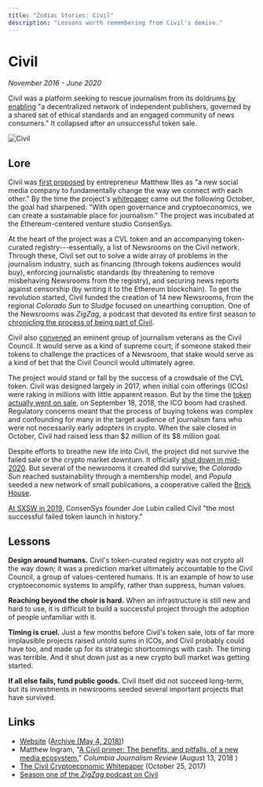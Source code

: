 ```yaml
---
title: "Zodiac Stories: Civil"
description: "Lessons worth remembering from Civil's demise."
---
```


# Civil

*November 2016 - June 2020*

Civil was a platform seeking to rescue journalism from its doldrums [by enabling](https://joincivil.com/) "a decentralized network of independent publishers, governed by a shared set of ethical standards and an engaged community of news consumers." It collapsed after an unsuccessful token sale.

![Civil](/Civiltokensale.png)

## Lore

Civil was [first proposed](https://medium.com/@matthewiles/the-first-post-fe4bf9fdb501) by entrepreneur Matthew Illes as "a new social media company to fundamentally change the way we connect with each other." By the time the project's [whitepaper](https://medium.com/@Join_Civil/the-civil-cryptoeconomic-whitepaper-1a42a7ff038d) came out the following October, the goal had sharpened: "With open governance and cryptoeconomics, we can create a sustainable place for journalism." The project was incubated at the Ethereum-centered venture studio ConsenSys.

At the heart of the project was a CVL token and an accompanying token-curated registry---essentially, a list of Newsrooms on the Civil network. Through these, Civil set out to solve a wide array of problems in the journalism industry, such as financing (through tokens audiences would buy), enforcing journalistic standards (by threatening to remove misbehaving Newsrooms from the registry), and securing news reports against censorship (by writing it to the Ethereum blockchain). To get the revolution started, Civil funded the creation of 14 new Newsrooms, from the regional *Colorado Sun* to *Sludge* focused on unearthing corruption. One of the Newsrooms was *ZigZag*, a podcast that devoted its entire first season to [chronicling the process of being part of Civil](https://www.nytimes.com/2018/09/16/business/media/blockchain-podcast-manoush-zomorodi-zigzag.html).

Civil also [convened](https://www.linkedin.com/pulse/introducing-first-civil-council-members-looking-ahead-vivian-schiller/) an eminent group of journalism veterans as the Civil Council. It would serve as a kind of supreme court; if someone staked their tokens to challenge the practices of a Newsroom, that stake would serve as a kind of bet that the Civil Council would ultimately agree.

The project would stand or fall by the success of a crowdsale of the CVL token. Civil was designed largely in 2017, when initial coin offerings (ICOs) were raking in millions with little apparent reason. But by the time the [token actually went on sale](https://foundico.com/ico/cvl-token.html), on September 18, 2018, the ICO boom had crashed. Regulatory concerns meant that the process of buying tokens was complex and confounding for many in the target audience of journalism fans who were not necessarily early adopters in crypto. When the sale closed in October, Civil had raised less than $2 million of its $8 million goal.

Despite efforts to breathe new life into Civil, the project did not survive the failed sale or the crypto market downturn. It officially [shut down in mid-2020](https://www.poynter.org/business-work/2020/r-i-p-civil-lessons-from-a-failed-startup/). But several of the newsrooms it created did survive; the *Colorado Sun* reached sustainability through a membership model, and *Popula* seeded a new network of small publications, a cooperative called the [Brick House](https://thebrick.house/).

[At SXSW in 2019](https://www.cryptoglobe.com/latest/2019/03/consensys-founder-joseph-lubin-talks-about-ethereum-at-sxsw-2019/), ConsenSys founder Joe Lubin called Civil "the most successful failed token launch in history."

## Lessons

**Design around humans.** Civil's token-curated registry was not crypto all the way down; it was a prediction market ultimately accountable to the Civil Council, a group of values-centered humans. It is an example of how to use cryptoeconomic systems to amplify, rather than suppress, human values.

**Reaching beyond the choir is hard.** When an infrastructure is still new and hard to use, it is difficult to build a successful project through the adoption of people unfamiliar with it.

**Timing is cruel.** Just a few months before Civil's token sale, lots of far more implausible projects raised untold sums in ICOs, and Civil probably could have too, and made up for its strategic shortcomings with cash. The timing was terrible. And it shut down just as a new crypto bull market was getting started.

**If all else fails, fund public goods.** Civil itself did not succeed long-term, but its investments in newsrooms seeded several important projects that have survived.

## Links

- [Website](https://joincivil.com/) ([Archive (May 4, 2018)](https://web.archive.org/web/20180504003801/https://joincivil.com/))
- Matthew Ingram, "[A Civil primer: The benefits, and pitfalls, of a new media ecosystem](https://www.cjr.org/business_of_news/civil.php)," *Columbia Journalism Review* (August 13, 2018 )
- [The Civil Cryptoeconomic Whitepaper](https://medium.com/@Join_Civil/the-civil-cryptoeconomic-whitepaper-1a42a7ff038d) (October 25, 2017)
- [Season one of the *ZigZag* podcast on Civil](https://zigzagpod.com/episodes?category=Season%20One)